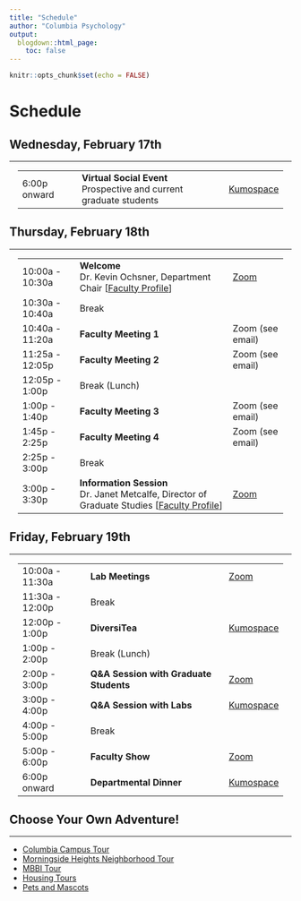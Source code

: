 ```yaml
---
title: "Schedule"
author: "Columbia Psychology"
output:
  blogdown::html_page:
    toc: false
---
```


```r
knitr::opts_chunk$set(echo = FALSE)
```

# Schedule

## Wednesday, February 17th

---

<div class="row" style="padding-left: 15px; padding-right: 15px;">
<table class="table table-striped">
<tr><td>6:00p onward</td><td><b>Virtual Social Event</b><br>Prospective and current graduate students</td><td><a href="https://www.kumospace.com/cupsychgradmixer" target="_blank">Kumospace</a></td></tr>
</table>
</div>

## Thursday, February 18th

---

<div class="row" style="padding-left: 15px; padding-right: 15px;">
<table class="table table-striped">
<tr><td>10:00a - 10:30a</td><td><b>Welcome</b><br>Dr. Kevin Ochsner, Department Chair [<a href="https://psychology.columbia.edu/content/kevin-ochsner" target="_blank">Faculty Profile</a>]</td><td><a href="https://columbiauniversity.zoom.us/j/91757475604?pwd=QXNyd3RoSHJOb2JxbFpmaEhZN21UUT09" target="_blank">Zoom</a></td></tr>
<tr><td>10:30a - 10:40a</td><td>Break</td><td></td></tr>
<tr><td>10:40a - 11:20a</td><td><b>Faculty Meeting 1</b></td><td>Zoom (see email)</td></tr>
<tr><td>11:25a - 12:05p</td><td><b>Faculty Meeting 2</b></td><td>Zoom (see email)</td></tr>
<tr><td>12:05p - 1:00p</td><td>Break (Lunch)</td><td></td></tr>
<tr><td>1:00p - 1:40p</td><td><b>Faculty Meeting 3</b></td><td>Zoom (see email)</td></tr>
<tr><td>1:45p - 2:25p</td><td><b>Faculty Meeting 4</b></td><td>Zoom (see email)</td></tr>
<tr><td>2:25p - 3:00p</td><td>Break</td><td></td></tr>
<tr><td>3:00p - 3:30p</td><td><b>Information Session</b><br>Dr. Janet Metcalfe, Director of Graduate Studies [<a href="https://psychology.columbia.edu/content/janet-metcalfe" target="_blank">Faculty Profile</a>]</td><td><a href="https://columbiauniversity.zoom.us/j/91757475604?pwd=QXNyd3RoSHJOb2JxbFpmaEhZN21UUT09" target="_blank">Zoom</a></td></tr>
</table>
</div>

## Friday, February 19th

---

<div class="row" style="padding-left: 15px; padding-right: 15px;">
<table class="table table-striped">
<tr><td>10:00a - 11:30a</td><td><b>Lab Meetings</b></td><td><a href="https://columbiauniversity.zoom.us/j/99823210393?pwd=Q2FoQUxhcUxOazFPUC95aWlnWHdRdz09" target="_blank">Zoom</a></td></tr>
<tr><td>11:30a - 12:00p</td><td>Break</td><td></td></tr>
<tr><td>12:00p - 1:00p</td><td><b>DiversiTea</b></td><td><a href="https://www.kumospace.com/cupsychgradmixer" target="_blank">Kumospace</a></td></tr>
<tr><td>1:00p - 2:00p</td><td>Break (Lunch)</td><td></td></tr>
<tr><td>2:00p - 3:00p</td><td><b>Q&A Session with Graduate Students</b></td><td><a href="https://columbiauniversity.zoom.us/j/99823210393?pwd=Q2FoQUxhcUxOazFPUC95aWlnWHdRdz09" target="_blank">Zoom</a></td></tr>
<tr><td>3:00p - 4:00p</td><td><b>Q&A Session with Labs</b></td><td><a href="https://www.kumospace.com/cupsychsocial" target="_blank">Kumospace</a></td></tr>
<tr><td>4:00p - 5:00p</td><td>Break</td><td></td></tr>
<tr><td>5:00p - 6:00p</td><td><b>Faculty Show</b></td><td><a href="https://columbiauniversity.zoom.us/j/99823210393?pwd=Q2FoQUxhcUxOazFPUC95aWlnWHdRdz09" target="_blank">Zoom</a></td></tr>
<tr><td>6:00p onward</td><td><b>Departmental Dinner</b></td><td><a href="https://www.kumospace.com/cupsychsocial" target="_blank">Kumospace</a></td></tr>
</table>
</div>

## Choose Your Own Adventure!

---

- [Columbia Campus Tour](/tour#campus)
- [Morningside Heights Neighborhood Tour](/tour#morningside-heights)
- [MBBI Tour](/tour#mbbi)
- [Housing Tours](/tour#housing)
- [Pets and Mascots](/pets)